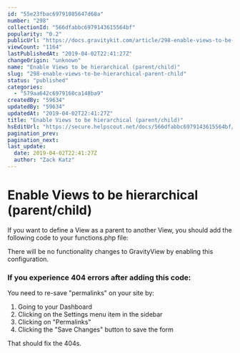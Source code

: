 ```yaml
---
id: "55e23fbac69791085647d68a"
number: "298"
collectionId: "566dfabbc6979143615564bf"
popularity: "0.2"
publicUrl: "https://docs.gravitykit.com/article/298-enable-views-to-be-hierarchical-parent-child"
viewCount: "1164"
lastPublishedAt: "2019-04-02T22:41:27Z"
changeOrigin: "unknown"
name: "Enable Views to be hierarchical (parent/child)"
slug: "298-enable-views-to-be-hierarchical-parent-child"
status: "published"
categories: 
  - "579aa642c6979160ca148ba9"
createdBy: "59634"
updatedBy: "59634"
updatedAt: "2019-04-02T22:41:27Z"
title: "Enable Views to be hierarchical (parent/child)"
hsEditUrl: "https://secure.helpscout.net/docs/566dfabbc6979143615564bf/article/55e23fbac69791085647d68a"
pagination_prev: 
pagination_next: 
last_update:
  date: 2019-04-02T22:41:27Z
  author: "Zack Katz"
---
```


# Enable Views to be hierarchical (parent/child)

If you want to define a View as a parent to another View, you should add the following code to your functions.php file:

<script src="https://gist.github.com/zackkatz/16f22a28c255ef931c1d.js" type="text/javascript"></script> There will be no functionality changes to GravityView by enabling this configuration.

### If you experience 404 errors after adding this code:

You need to re-save "permalinks" on your site by:

1. Going to your Dashboard
2. Clicking on the Settings menu item in the sidebar
3. Clicking on "Permalinks"
4. Clicking the "Save Changes" button to save the form

That should fix the 404s.